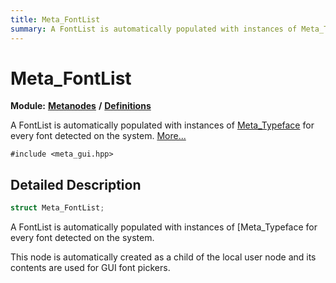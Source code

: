 ```yaml
---
title: Meta_FontList
summary: A FontList is automatically populated with instances of Meta_Typeface for every font detected on the system. 
---
```


# Meta_FontList

**Module:** **[Metanodes](../../modules/metanodes/index.mdx)** **/** **[Definitions](../../modules/metanodes/definitions.mdx)**

A FontList is automatically populated with instances of [Meta_Typeface](../metanodes/meta-typeface.mdx) for every font detected on the system.  [More...](#detailed-description)

`#include <meta_gui.hpp>`

## Detailed Description

```cpp
struct Meta_FontList;
```

A FontList is automatically populated with instances of [Meta_Typeface for every font detected on the system. 

This node is automatically created as a child of the local user node and its contents are used for GUI font pickers. 
